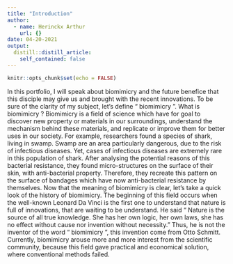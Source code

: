 ```yaml
---
title: "Introduction"
author:
  - name: Herinckx Arthur
    url: {}
date: 04-20-2021
output:
  distill::distill_article:
    self_contained: false
---
```


```r
knitr::opts_chunk$set(echo = FALSE)
```

In this portfolio, I will speak about biomimicry and the future benefice that this disciple may give us and brought with the recent innovations. To be sure of the clarity of my subject, let’s define “ biomimicry ”. 
What is biomimicry ? Biomimicry is a field of science which have for goal to discover new property or materials in our surroundings, understand the mechanism behind these materials, and replicate or improve them for better uses in our society. For example, researchers found a species of shark, living in swamp. Swamp are an area particularly dangerous, due to the risk of infectious diseases. Yet, cases of infectious diseases  are extremely rare in this population of shark. After analysing the potential reasons of this bacterial resistance, they found micro-structures on the surface of their skin, with anti-bacterial property. Therefore, they recreate this pattern on the surface of bandages which have now anti-bacterial resistance by themselves. 
Now that the meaning of biomimicry is clear, let’s take a quick look of the history of biomimicry. The beginning of this field occurs when the well-known Leonard Da Vinci is the first one to understand  that nature is full of innovations, that are waiting to be understand. He said “ Nature is the source of all true knowledge. She has her own logic, her own laws, she has no effect without cause nor invention without necessity.” Thus, he is not the inventor of the word “ biomimicry ”, this invention come from Otto Schmitt. Currently, biomimicry arouse more and more interest from the scientific community, because this field gave practical and economical solution, where conventional methods failed. 

